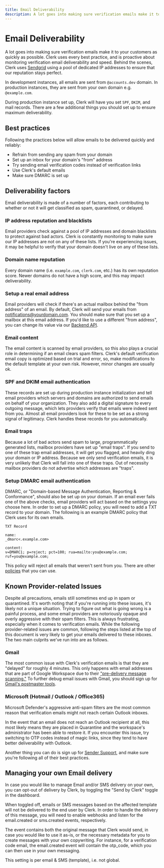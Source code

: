 ```yaml
---
title: Email Deliverability
description: A lot goes into making sure verification emails make it to your customers as quickly as possible. Clerk uses every best practice, and is proactive about monitoring verification email deliverability and speed. Behind the scenes, Clerk uses Sendgrid using a pool of dedicated IP addresses to ensure that our reputation stays perfect.
---
```



# Email Deliverability

A lot goes into making sure verification emails make it to your customers as quickly as possible. Clerk uses every best practice, and is proactive about monitoring verification email deliverability and speed. Behind the scenes, Clerk uses [Sendgrid](https://sendgrid.com) using a pool of dedicated IP addresses to ensure that our reputation stays perfect.

In development instances, all emails are sent from `@accounts.dev` domain. In production instances, they are sent from your own domain e.g. `@example.com`.

During production instance set up, Clerk will have you set `SPF`, `DKIM`, and mail records. There are a few additional things you should set up to ensure maximum deliverability.

## Best practices

Following the practices below will allow emails to be delivered quickly and reliably:

 - Refrain from sending any spam from your domain
 - Set up an inbox for your domain's "from" address
 - Try sending email verification codes instead of verification links
 - Use Clerk's default emails
 - Make sure DMARC is set up

## Deliverability factors
Email deliverability is made of a number of factors, each contributing to whether or not it will get classified as spam, quarantined, or delayed.

### IP address reputation and blacklists
Email providers check against a pool of IP addresses and domain blacklists to protect against bad actors. Clerk is constantly monitoring to make sure our IP addresses are not on any of these lists. If you're experiencing issues, it may be helpful to verify that your domain doesn't live on any of these lists.

### Domain name reputation
Every domain name (i.e. `example.com`, `clerk.com`, etc.) has its own reputation score. Newer domains do not have a high score, and this may impact deliverability.

### Setup a real email address
Email providers will check if there's an actual mailbox behind the "from address" of an email. By default, Clerk will send your emails from notifications@yourdomain.com. You should make sure that you set up a mailbox at this email address. If you'd like to use a different "from address", you can change its value via our [Backend API](https://clerk.dev/docs/reference/backend-api/tag/Beta-Features#operation/UpdateInstanceAuthConfig).

### Email content
The email content is scanned by email providers, so this also plays a crucial role in determining if an email clears spam filters. Clerk's default verification email copy is optimized based on trial and error, so, make modifications to the default template at your own risk. However, minor changes are usually ok.

### SPF and DKIM email authentication
These records are set up during production instance initialization and tell email providers which servers and domains are authorized to send emails on behalf of your organization. They also add a digital signature to every outgoing message, which lets providers verify that emails were indeed sent from you. Almost all email providers look for these to be set as a strong signal of legitimacy. Clerk handles these records for you automatically.

### Email traps
Because a lot of bad actors send spam to large, programmatically generated lists, mailbox providers have set up "email traps". If you send to one of these trap email addresses, it will get you flagged, and heavily ding your domain or IP address. Because we only send verification emails, it is very unlikely that Clerk will fall into one of these traps. Out of necessity mailbox providers do not advertise which addresses are "traps".

### Setup DMARC email authentication
DMARC, or "Domain-based Message Authentication, Reporting & Conformance", should also be set up on your domain. If an email ever fails one of the above checks, email providers will act based on the settings you choose here. In order to set up a DMARC policy, you will need to add a TXT record to your domain. The following is an example DMARC policy that Clerk uses for its own emails.

```
TXT Record

name:
_dmarc<.example.com>

content:
v=DMARC1; p=reject; pct=100; rua=mailto:you@example.com; ruf=you@example.com;
```

This policy will reject all emails that weren't sent from you. There are other [policies](https://dmarc.org/overview/) that you can use.

## Known Provider-related Issues

Despite all precautions, emails still sometimes end up in spam or quarantined. It's worth noting that if you're running into these issues, it's likely not a unique situation. Trying to figure out what is going wrong is a painful process, and some email providers are notoriously opaque and overly aggressive with their spam filters. This is always frustrating, especially when it comes to verification emails. While the following provider-related issues are common, following the steps listed at the top of this document is very likely to get your emails delivered to these inboxes. The two main culprits we've run into are as follows.

### Gmail
The most common issue with Clerk's verification emails is that they are "delayed" for roughly 4 minutes. This only happens with email addresses that are part of Google Workspace due to their ["pre-delivery message scanning."](https://apps.google.com/supportwidget/articlehome?hl=en&article_url=https%3A%2F%2Fsupport.google.com%2Fa%2Fanswer%2F7380368%3Fhl%3Den&product_context=7380368&product_name=UnuFlow&trigger_context=a) To further debug email issues with Gmail, you should sign up for [Gmail's postmaster tools](https://www.gmail.com/postmaster/).

### Microsoft (Hotmail / Outlook / Office365)
Microsoft Defender's aggressive anti-spam filters are the most common reason that verification emails might not reach certain Outlook inboxes.

In the event that an email does not reach an Outlook recipient at all, this most likely means they are placed in Quarantine and the workspace's administrator has been able to restore it. If you encounter this issue, try switching to OTP codes instead of magic links, since they tend to have better deliverability with Outlook.

Another thing you can do is sign up for [Sender Support](https://sendersupport.olc.protection.outlook.com/snds/FAQ.aspx), and make sure you're following all of their best practices.

## Managing your own Email delivery

In case you would like to manage Email and/or SMS delivery on your own, you can opt-out of delivery by Clerk, by toggling the "Send by Clerk" toggle in the dashboard.

<Images
  src="/docs/images/troubleshooting/send-own-email.png"
  width={1344}
  height={523}
  alt="Clerk dashboard with arrow pointing to the removal of the 'Send by Clerk' toggle"
/>


When toggled off, emails or SMS messages based on the affected template will not be delivered to the end user by Clerk. In order to handle the delivery of this message, you will need to enable webhooks and listen for the email.created or sms.created events, respectively.

The event contains both the original message that Clerk would send, in case you would like to use it as-is, or the necessary metadata for you to create messages with your own copywriting. For instance, for a verification code email, the email.created event will contain the otp_code, which you can then use in your own messaging.

<Callout type="info">
This setting is per email & SMS (template), i.e. not global.
</Callout>
